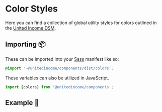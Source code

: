 
# Color Styles

Here you can find a collection of global utility styles for colors outlined in the [United Income DSM](https://projects.invisionapp.com/dsm/united-income-design-system/united-income-brand/folder/colors/5bfd958fc541d90011cf975d).

## Importing 📦

These can be imported into your [Sass](https://sass-lang.com/) manifest like so:

```scss
@import '~@unitedincome/components/dist/colors';
```

These variables can also be utilized in JavaScript.

```javascript
import {colors} from '@unitedincome/components';
```

## Example 🚀

<ColorStyles />
